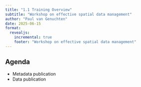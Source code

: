 ```yaml
---
title: "1.1 Training Overview"
subtitle: "Workshop on effective spatial data management"
author: "Paul van Genuchten"
date: 2025-06-15
format:
  revealjs:
    incremental: true
    footer: "Workshop on effective spatial data management"
---
```


## Agenda  


- Metadata publication 
- Data publication




